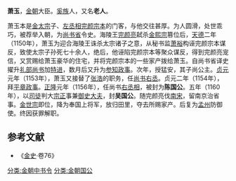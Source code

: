 '''萧玉'''，[[金朝|金朝]]大臣。[[奚族|奚族]]人，又名'''老人'''。

萧玉本是[[金太宗|金太宗]]子、[[左丞相|左丞相]][[完颜宗本|完颜宗本]]的门客，与他交往甚厚。为人圆滑，处世乖巧，被荐举入朝，为[[尚书省|尚书省]]令史。海陵王[[完颜亮|完颜亮]]弑杀[[金熙宗|金熙宗]]篡位后，[[天德_(金朝)|天德]]二年（1150年），萧玉为迎合海陵王诛杀太宗诸子之意，从秘书监[[萧裕|萧裕]]构诬完颜宗本谋反，致使太宗子孙死七十余人，绝后，他诬陷完颜宗本等聚众谋反，得到完颜亮宠信，又赏赐给萧玉豪华的住宅，并将完颜宗本的一些家产拨给萧玉。自尚书省译史擢升[[礼部尚书|礼部尚书]]加[[特进|特进]]，数月后又升为[[参知政事|参知政事]]。次年，授猛安，其子尚公主。[[贞元_(金朝)|贞元]]元年（1153年），萧玉又接替了[[张浩_(金朝)|张浩]]的职务，任[[尚书右丞|尚书右丞]]。贞元二年（1154年），拜[[平章政事|平章政事]]。[[正隆|正隆]]元年（1156年），任尚书[[右丞相|右丞相]]，被封为'''陈国公'''。五年（1160年），以[[司徒|司徒]]判大[[宗正|宗正]]事兼[[御史大夫|御史大夫]]，封'''吴国公'''。随完颜亮伐[[南宋|南宋]]，留南京治省事。[[金世宗|金世宗]]即位，降为奉国上将军，放归田里，夺去所赐家产。后复为[[孟州|孟州]]防御使。终因获罪解职。
==参考文献==
*《[[金史|金史]]·卷76》
[[分类:金朝中书令|分类:金朝中书令]]
[[分类:金朝国公|分类:金朝国公]]
